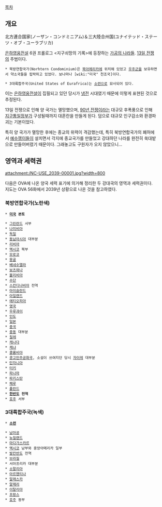 [[목차]]

== 개요 ==
北方連合国家(ノーザン・コンドミニアム)＆三大陸合州国(ユナイテッド・ステーツ・オブ・ユーラブリカ)

[[은하영웅전설]] 6권 프롤로그 <지구쇠망의 기록>에 등장하는 [[가공의 나라]]들. [[13일 전쟁]]의 주범이다.

 * 북방연합국가(Norhtern Condominium)은 [[북아메리카]]에 위치해 있었고 [[우주군]]을 보유하면서 약소국들을 핍박하고 있었다. 보나마나 [wiki:"미국" 천조국]이다.

 * 3대륙합주국(United States of Eurafrica)는 [[소련]]으로 묘사되어 있다.

이는 [[은하영웅전설]]이 집필되고 있던 당시가 [[냉전]] 시대였기 때문에 이렇게 표현된 것으로 추정된다.

13일 전쟁으로 인해 양 국가는 멸망했으며, [[90년 전쟁]]이라는 대규모 후폭풍으로 인해 [[지구통일정부]]가 구성될때까지 대혼란을 만들게 된다. 덤으로 대규모 인구감소와 환경파괴는 기본이었다.

특히 양 국가가 멸망한 후에는 종교의 위력이 격감했는데, 특히 북방연합국가의 폐허에서 [[예수쟁이]]들이 설치면서 각지에 종교국가를 만들었고 강대하던 나라를 완전히 쑥대밭으로 만들어버렸기 때문이다. 그래놓고도 구원자가 오지 않았으니...

== 영역과 세력권 ==
attachment:/NC-USE_2039-00001.jpg?width=800

다음은 OVA에 나온 양국 세력 표기에 의거해 정리한 두 강대국의 영역과 세력권이다. 지도는 OVA 56화에서 2039년 상황으로 나온 것을 참고하였다.

=== 북방연합국가(노란색) ===
 * '''[[미국]] 본토'''

 * [[그린란드]] 서부
 * [[나미비아]]
 * [[독일]]
 * [[동남아시아]] 대부분
 * [[리비아]]
 * [[멕시코]] 북부
 * [[모로코]]
 * [[몽골]]
 * [[베네수엘라]]
 * [[보츠와나]]
 * [[볼리비아]]
 * [[수단]]
 * [[스칸디나비아]] 전역
 * [[아이슬란드]]
 * [[아일랜드]]
 * [[에티오피아]]
 * [[영국]]
 * [[우루과이]]
 * [[인도]]
 * [[일본]]
 * [[중국]]
 * [[중동]] 대부분
 * [[칠레]]
 * [[캐나다]]
 * [[케냐]]
 * [[콜롬비아]]
 * [[콩고민주공화국]], 소설이 쓰여지던 당시 [[자이레]] 대부분
 * [[탄자니아]]
 * [[터키]]
 * [[파나마]]
 * [[파키스탄]]
 * [[페루]]
 * [[폴란드]]
 * '''[[한반도]] 전역'''
 * [[호주]] 서부

=== 3대륙합주국(녹색) ===
 * '''[[소련]]'''

 * [[남아공]]
 * [[뉴질랜드]]
 * [[마다가스카르]]
 * [[멕시코]] 남부와 중앙아메리카 일부
 * [[발칸반도]] 전역
 * [[브라질]]
 * 서아프리카 대부분
 * [[소말리아]]
 * [[아르헨티나]]
 * [[알래스카]]
 * [[알제리]]
 * [[이탈리아]]
 * [[프랑스]]
 * [[호주]] 동부
